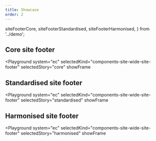 ```yaml
---
title: Showcase
order: 2
---
```



  siteFooterCore,
  siteFooterStandardised,
  siteFooterHarmonised,
} from '../demo';

## Core site footer

<Playground
  system="ec"
  selectedKind="components-site-wide-site-footer"
  selectedStory="core"
  showFrame
>
  <Html markup={siteFooterCore} />
</Playground>

## Standardised site footer

<Playground
  system="ec"
  selectedKind="components-site-wide-site-footer"
  selectedStory="standardised"
  showFrame
>
  <Html markup={siteFooterStandardised} />
</Playground>

## Harmonised site footer

<Playground
  system="ec"
  selectedKind="components-site-wide-site-footer"
  selectedStory="harmonised"
  showFrame
>
  <Html markup={siteFooterHarmonised} />
</Playground>
